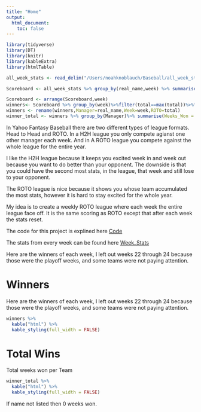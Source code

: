 ```yaml
---
title: "Home"
output:
  html_document:
    toc: false
---
```

```r
library(tidyverse)
library(DT)
library(knitr)
library(kableExtra)
library(htmlTable)

all_week_stats <- read_delim("/Users/noahknoblauch/Baseball/all_week_stats.txt",delim="\t")

Scoreboard <- all_week_stats %>% group_by(real_name,week) %>% summarise(total=sum(roto_points))

Scoreboard <- arrange(Scoreboard,week)
winners<- Scoreboard %>% group_by(week)%>%filter(total==max(total))%>%filter(week!=22,week!=23,week!=24)
winners <- rename(winners,Manager=real_name,Week=week,ROTO=total)
winner_total <- winners %>% group_by(Manager)%>% summarise(Weeks_Won = n())%>% arrange(desc(Weeks_Won))


```



In Yahoo Fantasy Baseball there are two different types of league formats.  Head to Head and ROTO.  In a H2H league you only compete agianst one other manager each week. And in A ROTO league you compete against the whole league for the entire year.

I like the H2H league because it keeps you excited week in and week out because you want to do better than your opponent.  The downside is that you could have the second most stats, in the league, that week and still lose to your opponent.  

The ROTO league is nice because it shows you whose team accumulated the most stats, however it is hard to stay excited for the whole year.


My idea is to create a weekly ROTO league where each week the entire league face off.  It is the same scoring as ROTO except that after each week the stats reset.  


The code for this project is explined here [Code](Code.html)


The stats from every week can be found here [Week_Stats](Week_One.html)


Here are the winners of each week, I left out weeks 22 through 24 because those were the playoff weeks, and some teams were not paying attention.



# Winners
Here are the winners of each week, I left out weeks 22 through 24 because those were the playoff weeks, and some teams were not paying attention.

```r
winners %>% 
  kable("html") %>%
  kable_styling(full_width = FALSE)


```



# Total Wins
Total weeks won per Team
```r
winner_total %>% 
  kable("html") %>%
  kable_styling(full_width = FALSE)
```



If name not listed then 0 weeks won.

